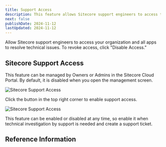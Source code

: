 ```yaml
---
title: Support Access
description: This feature allows Sitecore support engineers to access the Organization and all apps to resolve technical issues.
next: false
publishDate: 2024-11-12
lastUpdated: 2024-11-12
---
```



Allow Sitecore support engineers to access your organization and all apps to resolve technical issues. To revoke access, click "Disable Access."

## Sitecore Support Access

This feature can be managed by Owners or Admins in the Sitecore Cloud Portal. By default, it is disabled when you open the management screen.

![Sitecore Support Access](../../../../assets/cloud-portal/support-acess01.png)

Click the button in the top right corner to enable support access.

![Sitecore Support Access](../../../../assets/cloud-portal/support-acess02.png)

This feature can be enabled or disabled at any time, so enable it when technical investigation by support is needed and create a support ticket.

## Reference Information

<LinkCard
  title="Manage Sitecore Support access"
  href="https://doc.sitecore.com/portal/en/developers/sitecore-cloud-portal/manage-sitecore-support-access.html"
  target="_blank"
/>
<LinkCard
  title="Create a support case"
  href="https://doc.sitecore.com/portal/en/developers/sitecore-cloud-portal/create-a-support-case.html"
  target="_blank"
/>

